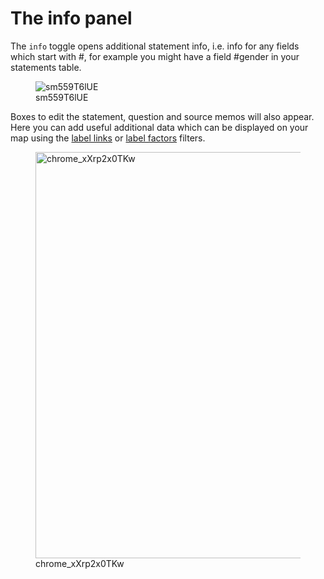 # The info panel{#xinfo-pan} 

The `info` toggle opens additional statement info, i.e. info for any fields which start with #, for example you might have a field #gender in your statements table. 

![sm559T6lUE](_assets/sm559T6lUE.gif)

Boxes to edit the statement, question and source memos will also appear. Here you can add useful additional data which can be displayed on your map using the [label links](xformatting-links) or [label factors](#xlabel-factors) filters.

![chrome_xXrp2x0TKw](_assets/chrome_xXrp2x0TKw.png){width=650}

